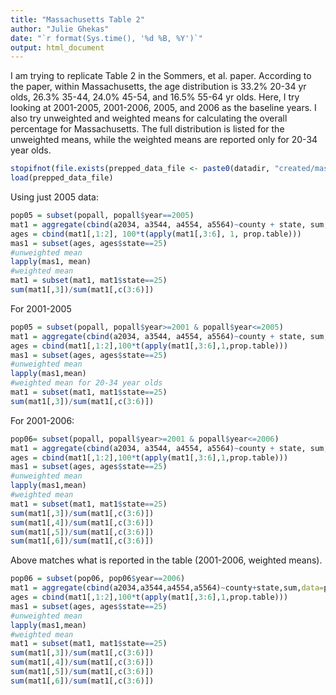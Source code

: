 ```yaml
---
title: "Massachusetts Table 2"
author: "Julie Ghekas"
date: "`r format(Sys.time(), '%d %B, %Y')`"
output: html_document
---
```


I am trying to replicate Table 2 in the Sommers, et al. paper.  According to the paper,
within Massachusetts, the age distribution is 33.2% 20-34 yr olds, 26.3% 35-44, 24.0% 
45-54, and 16.5% 55-64 yr olds.  Here, I try looking at 2001-2005, 2001-2006, 2005, 
and 2006 as the baseline years.  I also try unweighted and weighted means for 
calculating the overall percentage for Massachusetts.  The full distribution is listed
for the unweighted means, while the weighted means are reported only for 20-34 year 
olds. 

```r
stopifnot(file.exists(prepped_data_file <- paste0(datadir, "created/mass_prep.RData")))
load(prepped_data_file)
```

Using just 2005 data:

```r
pop05 = subset(popall, popall$year==2005)
mat1 = aggregate(cbind(a2034, a3544, a4554, a5564)~county + state, sum, data=pop05)
ages = cbind(mat1[,1:2], 100*t(apply(mat1[,3:6], 1, prop.table)))
mas1 = subset(ages, ages$state==25)
#unweighted mean
lapply(mas1, mean)
#weighted mean
mat1 = subset(mat1, mat1$state==25)
sum(mat1[,3])/sum(mat1[,c(3:6)])
```

For 2001-2005

```r
pop05 = subset(popall, popall$year>=2001 & popall$year<=2005)
mat1 = aggregate(cbind(a2034, a3544, a4554, a5564)~county + state, sum, data=pop05)
ages = cbind(mat1[,1:2],100*t(apply(mat1[,3:6],1,prop.table)))
mas1 = subset(ages, ages$state==25)
#unweighted mean
lapply(mas1,mean)
#weighted mean for 20-34 year olds
mat1 = subset(mat1, mat1$state==25)
sum(mat1[,3])/sum(mat1[,c(3:6)])
```

For 2001-2006:

```r
pop06= subset(popall, popall$year>=2001 & popall$year<=2006)
mat1 = aggregate(cbind(a2034, a3544, a4554, a5564)~county + state, sum, data=pop06)
ages = cbind(mat1[,1:2],100*t(apply(mat1[,3:6],1,prop.table)))
mas1 = subset(ages, ages$state==25)
#unweighted mean
lapply(mas1,mean)
#weighted mean
mat1 = subset(mat1, mat1$state==25)
sum(mat1[,3])/sum(mat1[,c(3:6)])
sum(mat1[,4])/sum(mat1[,c(3:6)])
sum(mat1[,5])/sum(mat1[,c(3:6)])
sum(mat1[,6])/sum(mat1[,c(3:6)])
```

Above matches what is reported in the table (2001-2006, weighted means).

```r
pop06 = subset(pop06, pop06$year==2006)
mat1 = aggregate(cbind(a2034,a3544,a4554,a5564)~county+state,sum,data=pop06)
ages = cbind(mat1[,1:2],100*t(apply(mat1[,3:6],1,prop.table)))
mas1 = subset(ages, ages$state==25)
#unweighted mean
lapply(mas1,mean)
#weighted mean
mat1 = subset(mat1, mat1$state==25)
sum(mat1[,3])/sum(mat1[,c(3:6)])
sum(mat1[,4])/sum(mat1[,c(3:6)])
sum(mat1[,5])/sum(mat1[,c(3:6)])
sum(mat1[,6])/sum(mat1[,c(3:6)])
```

